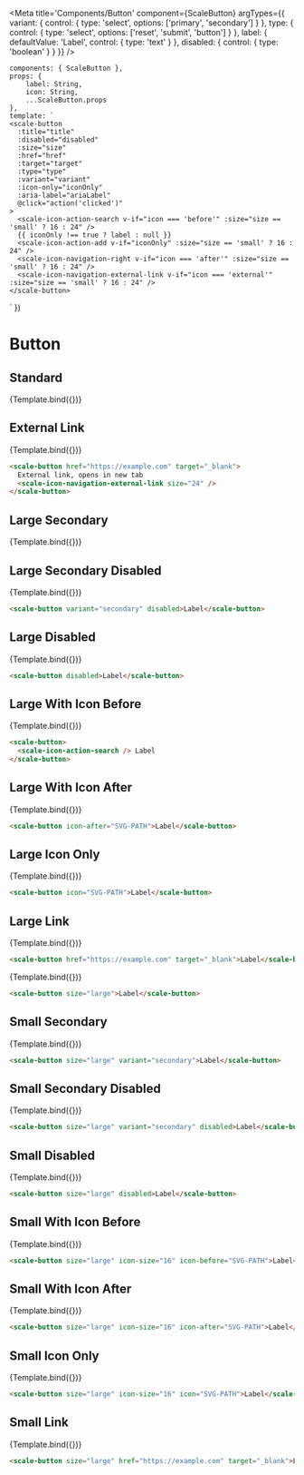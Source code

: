 
<Meta
    title='Components/Button'
    component={ScaleButton}
    argTypes={{
        variant: {
            control: { type: 'select', options: ['primary', 'secondary'] }
        },
        type: {
            control: { type: 'select', options: ['reset', 'submit', 'button'] }
        },
        label: {
            defaultValue: 'Label',
            control: { type: 'text' }
        },
        disabled: {
            control: { type: 'boolean' }
        }
    }}
/>

    components: { ScaleButton },
    props: {
        label: String,
        icon: String,
        ...ScaleButton.props
    },
    template: `
    <scale-button
      :title="title"
      :disabled="disabled"
      :size="size"
      :href="href"
      :target="target"
      :type="type"
      :variant="variant"
      :icon-only="iconOnly"
      :aria-label="ariaLabel"
      @click="action('clicked')"
    >
      <scale-icon-action-search v-if="icon === 'before'" :size="size == 'small' ? 16 : 24" />
      {{ iconOnly !== true ? label : null }}
      <scale-icon-action-add v-if="iconOnly" :size="size == 'small' ? 16 : 24" />
      <scale-icon-navigation-right v-if="icon === 'after'" :size="size == 'small' ? 16 : 24" />
      <scale-icon-navigation-external-link v-if="icon === 'external'" :size="size == 'small' ? 16 : 24" />
    </scale-button>
  `
})

# Button

## Standard

<Canvas withSource="none">
    <Story
        name='Large Standard'
        args={{
            label: 'Label'
        }}
    >
        {Template.bind({})}
    </Story>
</Canvas>

<ArgsTable story='Large Standard' />


## External Link

<Canvas withSource="none">
    <Story
        name='External link'
        args={{
            href: 'https://example.com',
            target: '_blank',
            label: 'External link, opens in new tab',
            icon: 'external',
            title: 'External link, opens in new tab'
        }}
    >
        {Template.bind({})}
    </Story>
</Canvas>

```html
<scale-button href="https://example.com" target="_blank">
  External link, opens in new tab
  <scale-icon-navigation-external-link size="24" />
</scale-button>
```


## Large Secondary

<Canvas withSource="none">
    <Story
        name='Large Secondary'
        args={{
            variant: 'secondary'
        }}
    >
        {Template.bind({})}
    </Story>
</Canvas>

## Large Secondary Disabled

<Canvas withSource="none">
    <Story
        name='Large Secondary Disabled'
        args={{
            variant: 'secondary',
            disabled: true
        }}
    >
        {Template.bind({})}
    </Story>
</Canvas>

```html
<scale-button variant="secondary" disabled>Label</scale-button>
```


## Large Disabled

<Canvas withSource="none">
    <Story
        name='Large Disabled'
        args={{
            disabled: true
        }}
    >
        {Template.bind({})}
    </Story>
</Canvas>

```html
<scale-button disabled>Label</scale-button>
```


## Large With Icon Before

<Canvas withSource="none">
    <Story
        name='Large With Icon Before'
        args={{
            icon: 'before'
        }}
    >
        {Template.bind({})}
    </Story>
</Canvas>

```html
<scale-button>
  <scale-icon-action-search /> Label
</scale-button>
```


## Large With Icon After

<Canvas withSource="none">
    <Story
        name='Large With Icon After'
        args={{
            icon: 'after'
        }}
    >
        {Template.bind({})}
    </Story>
</Canvas>

```html
<scale-button icon-after="SVG-PATH">Label</scale-button>
```


## Large Icon Only

<Canvas withSource="none">
    <Story
        name='Large Icon Only'
        args={{
            iconOnly: true,
            title: 'Search',
            ariaLabel: 'Search'
        }}
    >
        {Template.bind({})}
    </Story>
</Canvas>

```html
<scale-button icon="SVG-PATH">Label</scale-button>
```


## Large Link

<Canvas withSource="none">
    <Story
        name='Large Link'
        args={{
            href: 'https://example.com',
            target: '_blank',
            title: 'External link, opens in new tab'
        }}
    >
        {Template.bind({})}
    </Story>
</Canvas>

```html
<scale-button href="https://example.com" target="_blank">Label</scale-button>
```


<Canvas withSource="none">
    <Story
        name='Small Standard'
        args={{
            size: 'small',
            label: 'Label'
        }}
    >
        {Template.bind({})}
    </Story>
</Canvas>


```html
<scale-button size="large">Label</scale-button>
```


## Small Secondary

<Canvas withSource="none">
    <Story
        name='Small Secondary'
        args={{
            size: 'small',
            variant: 'secondary'
        }}
    >
        {Template.bind({})}
    </Story>
</Canvas>


```html
<scale-button size="large" variant="secondary">Label</scale-button>
```

## Small Secondary Disabled

<Canvas withSource="none">
    <Story
        name='Small Secondary Disabled'
        args={{
            size: 'small',
            variant: 'secondary',
            disabled: true
        }}
    >
        {Template.bind({})}
    </Story>
</Canvas>

```html
<scale-button size="large" variant="secondary" disabled>Label</scale-button>
```


## Small Disabled

<Canvas withSource="none">
    <Story
        name='Small Disabled'
        args={{
            size: 'small',
            disabled: true
        }}
    >
        {Template.bind({})}
    </Story>
</Canvas>

```html
<scale-button size="large" disabled>Label</scale-button>
```


## Small With Icon Before

<Canvas withSource="none">
    <Story
        name='Small With Icon Before'
        args={{
            size: 'small',
            icon: 'before'
        }}
    >
        {Template.bind({})}
    </Story>
</Canvas>

```html
<scale-button size="large" icon-size="16" icon-before="SVG-PATH">Label</scale-button>
```


## Small With Icon After

<Canvas withSource="none">
    <Story
        name='Small With Icon After'
        args={{
            size: 'small',
            icon: 'after'
        }}
    >
        {Template.bind({})}
    </Story>
</Canvas>

```html
<scale-button size="large" icon-size="16" icon-after="SVG-PATH">Label</scale-button>
```


## Small Icon Only

<Canvas withSource="none">
    <Story
        name='Small Icon Only'
        args={{
            size: 'small',
            iconOnly: true,
            title: 'Search',
            ariaLabel: 'Search'
        }}
    >
        {Template.bind({})}
    </Story>
</Canvas>

```html
<scale-button size="large" icon-size="16" icon="SVG-PATH">Label</scale-button>
```


## Small Link

<Canvas withSource="none">
    <Story
        name='Small Link'
        args={{
            size: 'small',
            href: 'https://example.com',
            target: '_blank',
            title: 'External link, opens in new tab'
        }}
    >
        {Template.bind({})}
    </Story>
</Canvas>

```html
<scale-button size="large" href="https://example.com" target="_blank">Label</scale-button>
```
